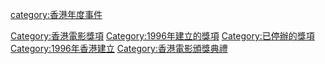 {{catmore}}

[[Category:香港電影獎項|Category:香港電影獎項]]
[[Category:1996年建立的獎項|Category:1996年建立的獎項]]
[[Category:已停辦的獎項|Category:已停辦的獎項]]
[[category:香港年度事件|category:香港年度事件]]
[[Category:1996年香港建立|Category:1996年香港建立]]
[[Category:香港電影頒獎典禮|Category:香港電影頒獎典禮]]